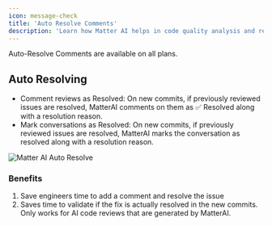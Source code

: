 ```yaml
---
icon: message-check
title: 'Auto Resolve Comments'
description: 'Learn how Matter AI helps in code quality analysis and recommendations'
---
```


<Note>
Auto-Resolve Comments are available on all plans.
</Note>

## Auto Resolving

- Comment reviews as Resolved: On new commits, if previously reviewed issues are resolved, MatterAI comments on them as ✅ Resolved along with a resolution reason.
- Mark conversations as Resolved: On new commits, if previously reviewed issues are resolved, MatterAI marks the conversation as resolved along with a resolution reason.

<Frame>
<img
  className="block"
  src="/images/features/auto-resolve.png"
  alt="Matter AI Auto Resolve"
/>
</Frame>

### Benefits
1. Save engineers time to add a comment and resolve the issue
2. Saves time to validate if the fix is actually resolved in the new commits. Only works for AI code reviews that are generated by MatterAI.
